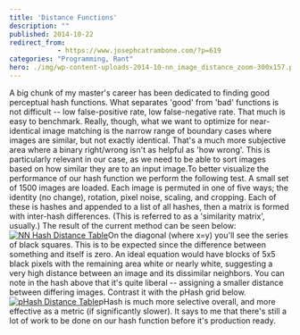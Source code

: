 ```yaml
---
title: 'Distance Functions'
description: ""
published: 2014-10-22
redirect_from: 
            - https://www.josephcatrambone.com/?p=619
categories: "Programming, Rant"
hero: ./img/wp-content-uploads-2014-10-nn_image_distance_zoom-300x157.png
---
```

A big chunk of my master's career has been dedicated to finding good perceptual hash functions. What separates 'good' from 'bad' functions is not difficult -- low false-positive rate, low false-negative rate. That much is easy to benchmark. Really, though, what we want to optimize for near-identical image matching is the narrow range of boundary cases where images are similar, but not exactly identical. That's a much more subjective area where a binary right/wrong isn't as helpful as 'how wrong'. This is particularly relevant in our case, as we need to be able to sort images based on how similar they are to an input image.To better visualize the performance of our hash function we perform the following test. A small set of 1500 images are loaded. Each image is permuted in one of five ways; the identity (no change), rotation, pixel noise, scaling, and cropping. Each of these is hashes and appended to a list of all hashes, then a matrix is formed with inter-hash differences. (This is referred to as a 'similarity matrix', usually.) The result of the current method can be seen below:[![NN Hash Distance Table](./img/wp-content-uploads-2014-10-nn_image_distance_zoom-300x157.png)](http://www.josephcatrambone.com/wp-content/uploads/2014/10/nn_image_distance_zoom.png)On the diagonal (where x=y) you'll see the series of black squares. This is to be expected since the difference between something and itself is zero. An ideal equation would have blocks of 5x5 black pixels with the remaining area white or nearly white, suggesting a very high distance between an image and its dissimilar neighbors. You can note in the hash above that it's quite liberal -- assigning a smaller distance between differing images. Contrast it with the pHash grid below.[![pHash Distance Table](./img/wp-content-uploads-2014-10-phash_image_distance_zoom-300x157.png)](http://www.josephcatrambone.com/wp-content/uploads/2014/10/phash_image_distance_zoom.png)pHash is much more selective overall, and more effective as a metric (if significantly slower). It says to me that there's still a lot of work to be done on our hash function before it's production ready.
